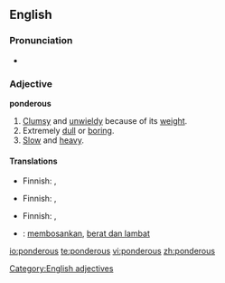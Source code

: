==English==

===Pronunciation===
* {{audio|en-us-ponderous.ogg|Audio (US)}}

===Adjective===
'''ponderous'''

# [[clumsy|Clumsy]] and [[unwieldy]] because of its [[weight]].
# Extremely [[dull]] or [[boring]].
# [[slow|Slow]] and [[heavy]].

====Translations====
{{trans-top|clumsy and unwieldy because of its weight}}
* Finnish: {{t|fi|rasittava}}, {{t|fi|raskas}}
{{trans-mid}}
{{trans-bottom}}

{{trans-top|extremely dull or boring}}
* Finnish: {{t|fi|pitkäpiimäinen}}, {{t|fi|uuvuttava}}
{{trans-mid}}
{{trans-bottom}}

{{trans-top|slow and heavy}}
* Finnish: {{t|fi|kömpelö}}, {{t|fi|raskas}}
{{trans-mid}}
{{trans-bottom}}

{{checktrans-top}}
* {{ttbc|Indonesian}}: [[bosan|membosankan]], [[berat dan lambat]]
{{checktrans-bottom}}

[[Category:English adjectives]]

[[io:ponderous]]
[[te:ponderous]]
[[vi:ponderous]]
[[zh:ponderous]]